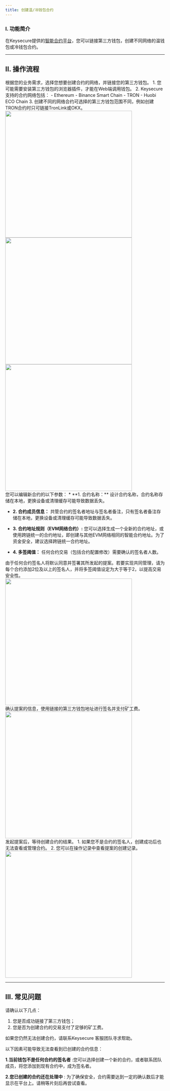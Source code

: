 ```yaml
---
title: 创建温/冷钱包合约
---
```


### I. 功能简介

在Keysecure提供的[智能合约平台](https://cold.keysecure.io)，您可以链接第三方钱包，创建不同网络的温钱包或冷钱包合约。

---

## II. 操作流程

<Steps>

<Step title="选择网络并连接钱包">
根据您的业务需求，选择您想要创建合约的网络，并链接您的第三方钱包。

<Tip>
1. 您可能需要安装第三方钱包的浏览器插件，才能在Web端调用钱包。
2. Keysecure支持的合约网络包括：
   - Ethereum
   - Binance Smart Chain
   - TRON
   - Huobi ECO Chain
3. 创建不同的网络合约可选择的第三方钱包范围不同，例如创建TRON合约时只可链接TronLink或OKX。
</Tip>

<div className="w-full flex items-center justify-center">
    <CardGroup cols={3}>
    <img src="/images/user-guide/startcreatecontractcn.png" width="400"/>
    <img src="/images/user-guide/selectwalletcn.jpeg" width="400"/>
    <img src="/images/user-guide/contractlistcn.jpeg" width="400"/>
    </CardGroup>
</div>





</Step>

<Step title="编辑合约内容">
您可以编辑新合约的以下参数：
* **1. 合约名称：** 设计合约名称，合约名称存储在本地，更换设备或清理缓存可能导致数据丢失。

* **2. 合约成员信息：** 共管合约的签名者地址与签名者备注，只有签名者备注存储在本地，更换设备或清理缓存可能导致数据丢失。

* **3. 合约地址规则（EVM网络合约）:** 您可以选择生成一个全新的合约地址，或使用跨链统一的合约地址，即创建与其他EVM网络相同的智能合约地址。为了资金安全，建议选择跨链统一合约地址。

* **4. 多签阈值：** 任何合约交易（包括合约配置修改）需要确认的签名者人数。

<Note>
由于任何合约签名人将默认同意并签署其所发起的提案。若要实现共同管理，请为每个合约添加2位及以上的签名人，并将多签阈值设定为大于等于2，以提高交易安全性。
</Note>

<div className="w-full flex items-center justify-center">
    <img src="/images/user-guide/designcontractcn.jpeg" width="400"/>
</div>

</Step>

<Step title="发起合约交易">
确认提案的信息，使用链接的第三方钱包地址进行签名并支付矿工费。



<div className="w-full flex items-center justify-center">
    <img src="/images/user-guide/createcontractsigncn.jpeg" width="400"/>
</div>


</Step>

<Step title="执行">
发起提案后，等待创建合约的结果。

<Tip>
1. 如果您不是合约的签名人，创建成功后也无法查看或管理合约。
2. 您可以在操作记录中查看提案的创建记录。
</Tip>

<div className="w-full flex items-center justify-center">
    <img src="/images/user-guide/waitingcreatiioncn.jpeg" width="400"/>
</div>



</Step>

</Steps>

---

## III. 常见问题

<Accordion title="为什么我无法创建合约？">
请确认以下几点：

1. 您是否成功链接了第三方钱包；
2. 您是否为创建合约的交易支付了足够的矿工费。

如果您仍然无法创建合约，请联系Keysecure 客服团队寻求帮助。
</Accordion>



<Accordion title="为什么我无法查看已创建的合约?">
以下因素可能导致无法查看到已创建的合约信息：

**1.当前钱包不是任何合约的签名者** :您可以选择创建一个新的合约，或者联系团队成员，将您添加到现有合约中，成为签名者。

**2.您已创建的合约还在处理中** :  为了确保安全，合约需要达到一定的确认数后才能显示在平台上。请稍等片刻后再尝试查看。

</Accordion>



